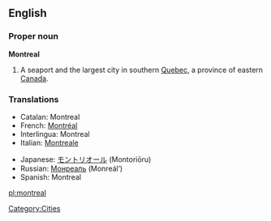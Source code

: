 ==English==
{{see|Montréal}}
===Proper noun===
'''Montreal'''

# A seaport and the largest city in southern [[Quebec]], a province of eastern [[Canada]].

===Translations===
{{top}}
*Catalan: Montreal
*French: [[Montréal]] {{m}}
*Interlingua: Montreal
*Italian: [[Montreale]] {{f}}
{{mid}}
*Japanese: [[モントリオール]] (Montoriōru)
*Russian: [[Монреаль]] (Monreál’) {{m}}
*Spanish: Montreal {{m}}
{{bottom}}

[[Category:Cities]]
[[pl:montreal]]